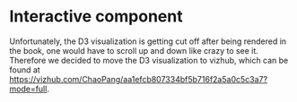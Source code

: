 # Interactive component

Unfortunately, the D3 visualization is getting cut off after being rendered in the book, one would have to scroll up and down like crazy to see it. Therefore we decided to move the D3 visualization to vizhub, which can be found at <https://vizhub.com/ChaoPang/aa1efcb807334bf5b716f2a5a0c5c3a7?mode=full>.
